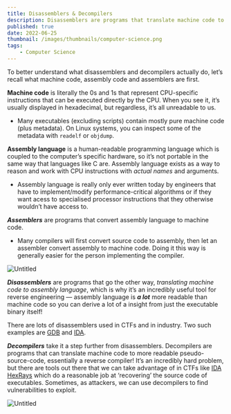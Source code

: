 ```yaml
---
title: Disassemblers & Decompilers
description: Disassemblers are programs that translate machine code to human-readable assembly language, which is why it’s an incredibly useful tool for reverse engineering.
published: true
date: 2022-06-25
thumbnail: /images/thumbnails/computer-science.png
tags:
    - Computer Science
---
```


To better understand what disassemblers and decompilers actually do, let’s recall what machine code, assembly code and assemblers are first.

**Machine code** is literally the 0s and 1s that represent CPU-specific instructions that can be executed directly by the CPU. When you see it, it’s usually displayed in hexadecimal, but regardless, it’s all unreadable to us.

* Many executables (excluding scripts) contain mostly pure machine code (plus metadata). On Linux systems, you can inspect some of the metadata with `readelf` or `objdump`.

**Assembly language** is a human-readable programming language which is coupled to the computer’s specific hardware, so it’s not portable in the same way that languages like C are. Assembly language exists as a way to reason and work with CPU instructions with *actual names* and arguments.

* Assembly language is really only ever written today by engineers that have to implement/modify performance-critical algorithms or if they want acess to specialised processor instructions that they otherwise wouldn’t have access to.

***Assemblers*** are programs that convert assembly language to machine code.

* Many compilers will first convert source code to assembly, then let an assembler convert assembly to machine code. Doing it this way is generally easier for the person implementing the compiler.

![Untitled](https://s3.us-west-2.amazonaws.com/secure.notion-static.com/f05893b0-5c10-4308-a6e6-9c85b804c532/Untitled.png?X-Amz-Algorithm=AWS4-HMAC-SHA256&X-Amz-Content-Sha256=UNSIGNED-PAYLOAD&X-Amz-Credential=AKIAT73L2G45EIPT3X45%2F20220410%2Fus-west-2%2Fs3%2Faws4_request&X-Amz-Date=20220410T012939Z&X-Amz-Expires=86400&X-Amz-Signature=25d405784150837fb144cf2fa10f8e11ea2d7a9cf9a14fd1a03b42b17a9980b8&X-Amz-SignedHeaders=host&response-content-disposition=filename%20%3D%22Untitled.png%22&x-id=GetObject)

***Disassemblers*** are programs that go the other way, *translating machine code to assembly language*, which is why it’s an incredibly useful tool for reverse engineering — assembly language is ***a lot*** more readable than machine code so you can derive a lot of a insight from just the executable binary itself!

There are lots of disassemblers used in CTFs and in industry. Two such examples are [GDB](https://www.sourceware.org/gdb/) and [IDA](https://en.wikipedia.org/wiki/Interactive_Disassembler).

***Decompilers*** take it a step further from disassemblers. Decompilers are programs that can translate machine code to more readable pseudo-source-code, essentially a reverse compiler! It’s an incredibly hard problem, but there are tools out there that we can take advantage of in CTFs like [IDA HexRays](https://hex-rays.com/decompiler/) which do a reasonable job at ‘recovering’ the source code of executables. Sometimes, as attackers, we can use decompilers to find vulnerabilities to exploit.

![Untitled](https://s3.us-west-2.amazonaws.com/secure.notion-static.com/c979fcf7-22ad-4b7e-a4bc-bc1a9a6a077e/Untitled.png?X-Amz-Algorithm=AWS4-HMAC-SHA256&X-Amz-Content-Sha256=UNSIGNED-PAYLOAD&X-Amz-Credential=AKIAT73L2G45EIPT3X45%2F20220410%2Fus-west-2%2Fs3%2Faws4_request&X-Amz-Date=20220410T012941Z&X-Amz-Expires=86400&X-Amz-Signature=a9f308dd7faa00a3d3a0df1a1cdc3914761b51f295c45c8507a851fadca8115c&X-Amz-SignedHeaders=host&response-content-disposition=filename%20%3D%22Untitled.png%22&x-id=GetObject)
